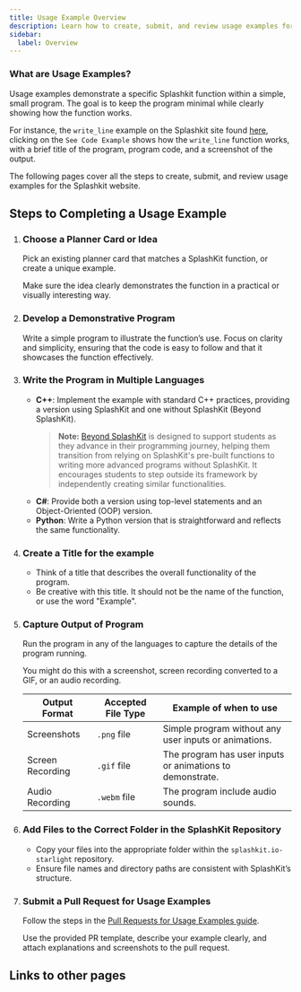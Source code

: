 ```yaml
---
title: Usage Example Overview
description: Learn how to create, submit, and review usage examples for the Splashkit website.
sidebar:
  label: Overview
---
```



### What are Usage Examples?

Usage examples demonstrate a specific Splashkit function within a simple, small program. The goal is
to keep the program minimal while clearly showing how the function works.

For instance, the `write_line` example on the Splashkit site found
[here](https://splashkit.io/api/terminal/#write-line), clicking on the `See Code Example` shows how
the `write_line` function works, with a brief title of the program, program code, and a screenshot
of the output.

The following pages cover all the steps to create, submit, and review usage examples for the
Splashkit website.

## Steps to Completing a Usage Example

<Steps>

1. ### Choose a Planner Card or Idea

   Pick an existing planner card that matches a SplashKit function, or create a unique example.

   Make sure the idea clearly demonstrates the function in a practical or visually interesting way.

2. ### Develop a Demonstrative Program

   Write a simple program to illustrate the function’s use. Focus on clarity and simplicity,
   ensuring that the code is easy to follow and that it showcases the function effectively.

3. ### Write the Program in Multiple Languages

   - **C++**: Implement the example with standard C++ practices, providing a version using SplashKit
     and one without SplashKit (Beyond SplashKit).
     > **Note:** [Beyond SplashKit](https://splashkit.io/beyond-splashkit/projects/) is designed to
     > support students as they advance in their programming journey, helping them transition from
     > relying on SplashKit's pre-built functions to writing more advanced programs without
     > SplashKit. It encourages students to step outside its framework by independently creating
     > similar functionalities.
   - **C#**: Provide both a version using top-level statements and an Object-Oriented (OOP) version.
   - **Python**: Write a Python version that is straightforward and reflects the same functionality.

4. ### Create a Title for the example

   - Think of a title that describes the overall functionality of the program.
   - Be creative with this title. It should not be the name of the function, or use the word
     "Example".

5. ### Capture Output of Program

   Run the program in any of the languages to capture the details of the program running.

   You might do this with a screenshot, screen recording converted to a GIF, or an audio recording.

   | Output Format    | Accepted File Type | Example of when to use                                    |
   | ---------------- | ------------------ | --------------------------------------------------------- |
   | Screenshots      | `.png` file        | Simple program without any user inputs or animations.     |
   | Screen Recording | `.gif` file        | The program has user inputs or animations to demonstrate. |
   | Audio Recording  | `.webm` file       | The program include audio sounds.                         |

6. ### Add Files to the Correct Folder in the SplashKit Repository

   - Copy your files into the appropriate folder within the `splashkit.io-starlight` repository.
   - Ensure file names and directory paths are consistent with SplashKit’s structure.

7. ### Submit a Pull Request for Usage Examples

   Follow the steps in the
   [Pull Requests for Usage Examples guide](/products/splashkit/projects/splashkit-website/usage-examples/03-usage-pull-request).

   Use the provided PR template, describe your example clearly, and attach explanations and
   screenshots to the pull request.

</Steps>

## Links to other pages

<LinkCard
  title="Creating Usage Examples"
  description="How to create usage examples for the Splashkit website, including the necessary
   steps and guidelines."
  href="/products/splashkit/projects/splashkit-website/usage-examples/02-creating-usage-examples"
/>
<LinkCard
  title="Pull Requests for Usage Examples"
  description="How to create a pull request for usage examples, including the necessary steps and guidelines."
  href="/products/splashkit/projects/splashkit-website/usage-examples/03-usage-pull-request"
/>
<LinkCard
  title="Peer Reviews for Usage Examples"
  description="How to do a peer review for usage examples, including the necessary steps and guidelines."
  href="/products/splashkit/projects/splashkit-website/usage-examples/04-usage-peer-review"
/>
<LinkCard
  title="Style Guide for Usage Examples"
  description="General rules to follow when creating usage examples."
  href="/products/splashkit/projects/splashkit-website/usage-examples/05-usage-example-style-guide"
/>
